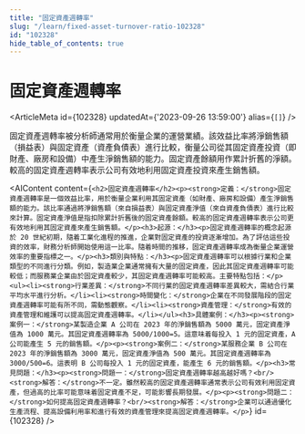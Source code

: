 ```yaml
---
title: "固定資產週轉率"
slug: "/learn/fixed-asset-turnover-ratio-102328"
id: "102328"
hide_table_of_contents: true
---
```



# 固定資產週轉率

<ArticleMeta id={102328} updatedAt={'2023-09-26 13:59:00'} alias={`[]`} />
<div className='border-solid border-b border-t-0 my-4 border-[var(--ifm-color-gray-300)]' />

固定資產週轉率被分析師通常用於衡量企業的運營業績。該效益比率將淨銷售額（損益表）與固定資產（資產負債表）進行比較，衡量公司從其固定資產投資（即財產、廠房和設備）中產生淨銷售額的能力。固定資產餘額用作累計折舊的淨額。較高的固定資產週轉率表示公司有效地利用固定資產投資來產生銷售額。

<AIContent content={`<h2>固定資產週轉率</h2><p><strong>定義：</strong>固定資產週轉率是一個效益比率，用於衡量企業利用其固定資產（如財產、廠房和設備）產生淨銷售額的能力。該比率通過將淨銷售額（來自損益表）與固定資產淨值（來自資產負債表）進行比較來計算。固定資產淨值是指扣除累計折舊後的固定資產餘額。較高的固定資產週轉率表示公司更有效地利用其固定資產來產生銷售額。</p><h3>起源：</h3><p>固定資產週轉率的概念起源於 20 世紀初期，隨着工業化進程的推進，企業對固定資產的投資逐漸增加。為了評估這些投資的效率，財務分析師開始使用這一比率。隨着時間的推移，固定資產週轉率成為衡量企業運營效率的重要指標之一。</p><h3>類別與特點：</h3><p>固定資產週轉率可以根據行業和企業類型的不同進行分類。例如，製造業企業通常擁有大量的固定資產，因此其固定資產週轉率可能較低；而服務業企業由於固定資產較少，其固定資產週轉率可能較高。主要特點包括：</p><ul><li><strong>行業差異：</strong>不同行業的固定資產週轉率差異較大，需結合行業平均水平進行分析。</li><li><strong>時間變化：</strong>企業在不同發展階段的固定資產週轉率可能有所不同，需動態觀察。</li><li><strong>資產管理：</strong>有效的資產管理和維護可以提高固定資產週轉率。</li></ul><h3>具體案例：</h3><p><strong>案例一：</strong>某製造企業 A 公司在 2023 年的淨銷售額為 5000 萬元，固定資產淨值為 1000 萬元。其固定資產週轉率為 5000/1000=5。這意味着每投入 1 元的固定資產，A 公司能產生 5 元的銷售額。</p><p><strong>案例二：</strong>某服務企業 B 公司在 2023 年的淨銷售額為 3000 萬元，固定資產淨值為 500 萬元。其固定資產週轉率為 3000/500=6。這表明 B 公司每投入 1 元的固定資產，能產生 6 元的銷售額。</p><h3>常見問題：</h3><p><strong>問題一：</strong>固定資產週轉率越高越好嗎？<br/><strong>解答：</strong>不一定。雖然較高的固定資產週轉率通常表示公司有效利用固定資產，但過高的比率可能意味着固定資產不足，可能影響長期發展。</p><p><strong>問題二：</strong>如何提高固定資產週轉率？<br/><strong>解答：</strong>企業可以通過優化生產流程、提高設備利用率和進行有效的資產管理來提高固定資產週轉率。</p>`} id={102328} />
